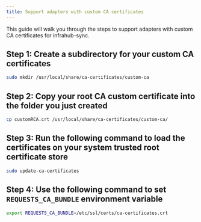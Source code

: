 ```yaml
---
title: Support adapters with custom CA certificates
---
```


This guide will walk you through the steps to support adapters with custom CA certificates for infrahub-sync.

## Step 1: Create a subdirectory for your custom CA certificates

```bash
sudo mkdir /usr/local/share/ca-certificates/custom-ca
```

## Step 2: Copy your root CA custom certificate into the folder you just created

```bash
cp customRCA.crt /usr/local/share/ca-certificates/custom-ca/
```

## Step 3: Run the following command to load the certificates on your system trusted root certificate store

```bash
sudo update-ca-certificates
```

## Step 4: Use the following command to set `REQUESTS_CA_BUNDLE` environment variable

```bash
export REQUESTS_CA_BUNDLE=/etc/ssl/certs/ca-certificates.crt
```
